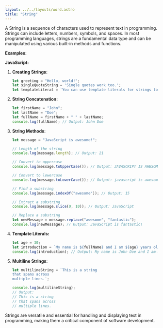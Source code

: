 ```yaml
---
layout: ../../layouts/word.astro
title: "String"
---
```

A String is a sequence of characters used to represent text in programming. Strings can include letters, numbers, symbols, and spaces. In most programming languages, strings are a fundamental data type and can be manipulated using various built-in methods and functions.

**Examples:**

**JavaScript:**

1. **Creating Strings:**
   ```javascript
   let greeting = "Hello, world!";
   let singleQuoteString = 'Single quotes work too.';
   let templateLiteral = `You can use template literals for strings too.`;
   ```

2. **String Concatenation:**
   ```javascript
   let firstName = "John";
   let lastName = "Doe";
   let fullName = firstName + " " + lastName;
   console.log(fullName); // Output: John Doe
   ```

3. **String Methods:**
   ```javascript
   let message = "JavaScript is awesome!";
   
   // Length of the string
   console.log(message.length); // Output: 21
   
   // Convert to uppercase
   console.log(message.toUpperCase()); // Output: JAVASCRIPT IS AWESOME!
   
   // Convert to lowercase
   console.log(message.toLowerCase()); // Output: javascript is awesome!
   
   // Find a substring
   console.log(message.indexOf("awesome")); // Output: 15
   
   // Extract a substring
   console.log(message.slice(0, 10)); // Output: JavaScript
   
   // Replace a substring
   let newMessage = message.replace("awesome", "fantastic");
   console.log(newMessage); // Output: JavaScript is fantastic!
   ```

4. **Template Literals:**
   ```javascript
   let age = 30;
   let introduction = `My name is ${fullName} and I am ${age} years old.`;
   console.log(introduction); // Output: My name is John Doe and I am 30 years old.
   ```

5. **Multiline Strings:**
   ```javascript
   let multilineString = `This is a string
   that spans across
   multiple lines.`;
   
   console.log(multilineString);
   // Output:
   // This is a string
   // that spans across
   // multiple lines.
   ```

Strings are versatile and essential for handling and displaying text in programming, making them a critical component of software development.